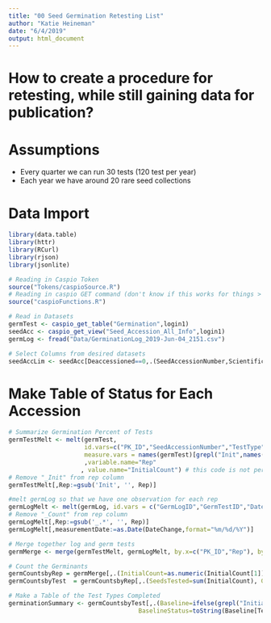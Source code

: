 ```yaml
---
title: "00 Seed Germination Retesting List"
author: "Katie Heineman"
date: "6/4/2019"
output: html_document
---
```


# How to create a procedure for retesting, while still gaining data for publication?

# Assumptions

+ Every quarter we can run 30 tests (120 test per year)
+ Each year we have around 20 rare seed collections

# Data Import
```r
library(data.table)
library(httr)
library(RCurl)
library(rjson)
library(jsonlite)

# Reading in Caspio Token
source("Tokens/caspioSource.R")
# Reading in caspio GET command (don't know if this works for things > 1000)
source("caspioFunctions.R")

# Read in Datasets
germTest <- caspio_get_table("Germination",login1)
seedAcc <- caspio_get_view("Seed_Accession_All_Info",login1)
germLog <- fread("Data/GerminationLog_2019-Jun-04_2151.csv")

# Select Columns from desired datasets
seedAccLim <- seedAcc[Deaccessioned==0,.(SeedAccessionNumber,ScientificName,CNPSRank,LocalityName,DateSeedCollected,MaternalLinesSampled,DateFrozen)]
```

# Make Table of Status for Each Accession

```r
# Summarize Germination Percent of Tests
germTestMelt <- melt(germTest,
                     id.vars=c("PK_ID","SeedAccessionNumber","TestType","Baseline","Pretreatment","CSWeeks","NumberSeedsPulled","NumGerminants","PercentGerm","StartDate","PullDate","FinalDate","Notes","SeedsPerRep"),
                     measure.vars = names(germTest)[grepl("Init",names(germTest))]
                     ,variable.name="Rep"
                    , value.name="InitialCount") # this code is not performing correctly
# Remove "_Init" from rep column
germTestMelt[,Rep:=gsub('Init', '', Rep)]

#melt germLog so that we have one observation for each rep
germLogMelt <- melt(germLog, id.vars = c("GermLogID","GermTestID","DateChange", names(germLog)[15:18]), measure.vars = names(germLog)[5:14], variable.name="Rep",value.name="measurementCount",na.rm=T)
# Remove "_Count" from rep column
germLogMelt[,Rep:=gsub('_.*', '', Rep)]
germLogMelt[,measurementDate:=as.Date(DateChange,format="%m/%d/%Y")]

# Merge together log and germ tests
germMerge <- merge(germTestMelt, germLogMelt, by.x=c("PK_ID","Rep"), by.y=c("GermTestID","Rep"), all.x=T)

# Count the Germinants
germCountsbyRep = germMerge[,.(InitialCount=as.numeric(InitialCount[1]), MaxCount = max(as.numeric(measurementCount),na.rm=T)), by=c("SeedAccessionNumber","PK_ID", "Rep","StartDate","FinalDate","TestType","Baseline")]
germCountsbyTest  = germCountsbyRep[,.(SeedsTested=sum(InitialCount), Germinants = sum(MaxCount), GermPercent=round(sum(MaxCount)/sum(InitialCount)*100)), by=c("SeedAccessionNumber","TestType","PK_ID","StartDate","FinalDate","Baseline")]

# Make a Table of the Test Types Completed
germinationSummary <- germCountsbyTest[,.(Baseline=ifelse(grepl("Initial",toString(TestType)),"Yes","No"), 
                                    BaselineStatus=toString(Baseline[TestType=="Initial"])),by="SeedAccessionNumber"]

```